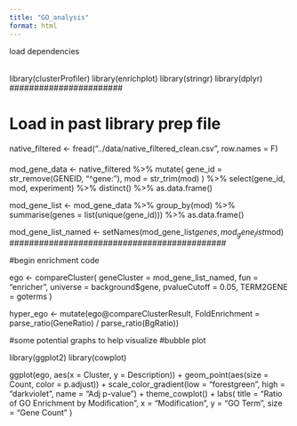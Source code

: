 ```yaml
---
title: "GO_analysis"
format: html
---
```


######### load dependencies

######
library(clusterProfiler)
library(enrichplot)
library(stringr)
library(dplyr)
#######################

# Load in past library prep file
native_filtered <- fread("../data/native_filtered_clean.csv", row.names = F)

####
mod_gene_data <- native_filtered %>%
  mutate(
    gene_id = str_remove(GENEID, "^gene:"),
    mod = str_trim(mod)
  ) %>%
  select(gene_id, mod, experiment) %>%
  distinct() %>%
  as.data.frame()

mod_gene_list <- mod_gene_data %>%
  group_by(mod) %>%
  summarise(genes = list(unique(gene_id))) %>%
  as.data.frame()

mod_gene_list_named <- setNames(mod_gene_list$genes, mod_gene_list$mod)
############################################

#begin enrichment code

ego <- compareCluster(
  geneCluster = mod_gene_list_named,
  fun = "enricher",
  universe = background$gene,
  pvalueCutoff = 0.05,
  TERM2GENE = goterms
)

hyper_ego <- mutate(ego@compareClusterResult,
                    FoldEnrichment = parse_ratio(GeneRatio) / parse_ratio(BgRatio))

#############################################
#some potential graphs to help visualize
#bubble plot

library(ggplot2)
library(cowplot)

ggplot(ego, aes(x = Cluster, y = Description)) +
  geom_point(aes(size = Count, color = p.adjust)) +
  scale_color_gradient(low = "forestgreen", high = "darkviolet", name = "Adj p-value") +
  theme_cowplot() +
  labs(
    title = "Ratio of GO Enrichment by Modification",
    x = "Modification",
    y = "GO Term",
    size = "Gene Count"
  )